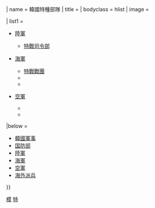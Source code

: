 {{military navigation
| style = wide
| state = {{#if: {{{state|}}} | {{{state}}} | autocollapse }}
| name = 韓國特種部隊
| title = {{flagicon image|Flag of South Korea.svg}} {{Link-ko|韓國特種部隊|대한민국 특수부대}}
| bodyclass = hlist
| image = 

| list1 = 
* {{flagicon image|Flag_of_the_Army_of_the_Republic_of_Korea.svg}} [[韓國陸軍|陸軍]]
** [[大韓民國陸軍特戰司令部|特戰司令部]]
* {{flagicon image|Naval jack of South Korea.svg}} [[韓國海軍|海軍]]
** [[韓國海軍特戰戰團|特戰戰團]]
** {{Link-ko|韓國海軍海難救助隊|대한민국 해난구조대|海難救助隊}}
** {{Link-ko|韓國海軍陸戰隊搜索隊|대한민국 해병대 수색대|海軍陸戰隊搜索隊}}
* {{flagicon image|Flag of the Republic of Korea Air Force.svg}} [[韓國空軍|空軍]]
** {{Link-ko|韓國空軍第6搜救大隊|대한민국 6탐색구조비행전대|第6搜救大隊}}
** {{Link-ko|韓國空軍作戰管制小組|대한민국 공정통제사|空戰管制小組}}

|below = 
* [[韓國軍事]]
* [[韩国国防部|国防部]]
* [[Template:韓國陸軍|陸軍]]
* [[Template:韓國海軍|海軍]] 
* [[Template:韓國空軍|空軍]] 
* [[Template:韓國海外派兵|海外派兵]]
}}
<noinclude>
[[Category:韓國特種部隊|模]]
[[Category:韓國軍事模板|特]]
</noinclude>